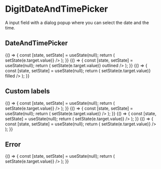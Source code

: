 
<Meta
    title="Inputs/DigitDateAndTimePicker"
    component={DigitDateAndTimePicker}
/>

# DigitDateAndTimePicker

A input field with a dialog popup where you can select the date and the time.

## DateAndTimePicker

<Canvas>
    <Story name="Normal">
        {() => {
            const [state, setState] = useState(null);
            return (
                <DigitDateAndTimePicker
                    upperLabel="Upper label"
                    lowerLabel="Lower label"
                    value={state}
                    onChange={e => setState(e.target.value)}
                />
            );
        }}
    </Story>
    <Story name="Outlined">
        {() => {
            const [state, setState] = useState(null);
            return (
                <DigitDateAndTimePicker
                    upperLabel="Upper label"
                    lowerLabel="Lower label"
                    value={state}
                    onChange={e => setState(e.target.value)}
                    outlined
                />
            );
        }}
    </Story>
    <Story name="Filled">
        {() => {
            const [state, setState] = useState(null);
            return (
                <DigitDateAndTimePicker
                    upperLabel="Upper label"
                    lowerLabel="Lower label"
                    value={state}
                    onChange={e => setState(e.target.value)}
                    filled
                />
            );
        }}
    </Story>
</Canvas>

## Custom labels

<Canvas>
    <Story name="Custom label cancel">
        {() => {
            const [state, setState] = useState(null);
            return (
                <DigitDateAndTimePicker
                    upperLabel="Custom cancel and ok label"
                    lowerLabel="Lower label"
                    okLabel="Select date"
                    cancelLabel="Nah, don't want this"
                    value={state}
                    onChange={e => setState(e.target.value)}
                />
            );
        }}
    </Story>
    <Story name="Custom label empty">
        {() => {
            const [state, setState] = useState(null);
            return (
                <DigitDateAndTimePicker
                    upperLabel="Custom empty label"
                    lowerLabel="Lower label"
                    emptyLabel="Pick a date! Quick!"
                    value={state}
                    onChange={e => setState(e.target.value)}
                />
            );
        }}
    </Story>
</Canvas>

<Canvas>
    <Story name="Today button">
        {() => {
            const [state, setState] = useState(null);
            return (
                <DigitDateAndTimePicker
                    upperLabel="A 'Today'/'Now' button"
                    lowerLabel="Lower label"
                    showTodayButton={true}
                    value={state}
                    onChange={e => setState(e.target.value)}
                />
            );
        }}
    </Story>
    <Story name="Custom now label">
        {() => {
            const [state, setState] = useState(null);
            return (
                <DigitDateAndTimePicker
                    upperLabel="Custom 'today' label"
                    lowerLabel="Lower label"
                    showTodayButton={true}
                    todayLabel="Bring me to today"
                    value={state}
                    onChange={e => setState(e.target.value)}
                />
            );
        }}
    </Story>
</Canvas>

## Error

<Canvas>
    <Story name="Normal error">
        {() => {
            const [state, setState] = useState(null);
            return (
                <DigitDateAndTimePicker
                    upperLabel="Upper label"
                    lowerLabel="Lower label"
                    error
                    errorMessage="This is an error"
                    value={state}
                    onChange={e => setState(e.target.value)}
                />
            );
        }}
    </Story>
</Canvas>

<ArgsTable of={DigitDateAndTimePicker} />
